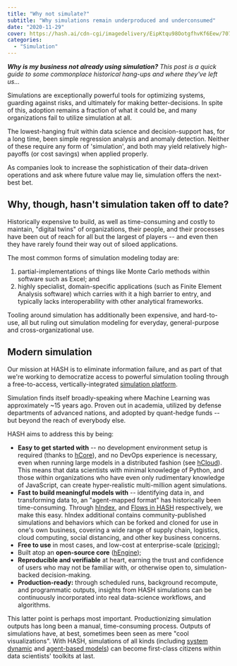```yaml
---
title: "Why not simulate?"
subtitle: "Why simulations remain underproduced and underconsumed"
date: "2020-11-29"
cover: https://hash.ai/cdn-cgi/imagedelivery/EipKtqu98OotgfhvKf6Eew/70799ecd-e2e3-41a9-64eb-2109df8c0100/public
categories: 
  - "Simulation"
---
```


_**Why is my business not already using simulation?** This post is a quick guide to some commonplace historical hang-ups and where they've left us…_

Simulations are exceptionally powerful tools for optimizing systems, guarding against risks, and ultimately for making better-decisions. In spite of this, adoption remains a fraction of what it could be, and many organizations fail to utilize simulation at all.

The lowest-hanging fruit within data science and decision-support has, for a long time, been simple regression analysis and anomaly detection. Neither of these require any form of 'simulation', and both may yield relatively high-payoffs (or cost savings) when applied properly.

As companies look to increase the sophistication of their data-driven operations and ask where future value may lie, simulation offers the next-best bet.

## Why, though, hasn't simulation taken off to date?

Historically expensive to build, as well as time-consuming and costly to maintain, "digital twins" of organizations, their people, and their processes have been out of reach for all but the largest of players -- and even then they have rarely found their way out of siloed applications.

The most common forms of simulation modeling today are:

1. partial-implementations of things like Monte Carlo methods within software such as Excel; and
1. highly specialist, domain-specific applications (such as Finite Element Analysis software) which carries with it a high barrier to entry, and typically lacks interoperability with other analytical frameworks.

Tooling around simulation has additionally been expensive, and hard-to-use, all but ruling out simulation modeling for everyday, general-purpose and cross-organizational use.

## Modern simulation

Our mission at HASH is to eliminate information failure, and as part of that we're working to democratize access to powerful simulation tooling through a free-to-access, vertically-integrated [simulation platform](https://hash.ai/platform).

Simulation finds itself broadly-speaking where Machine Learning was approximately ~15 years ago. Proven out in academia, utilized by defense departments of advanced nations, and adopted by quant-hedge funds -- but beyond the reach of everybody else.

HASH aims to address this by being:

- **Easy to get started with** -- no development environment setup is required (thanks to [hCore](https://hash.ai/platform/core)), and no DevOps experience is necessary, even when running large models in a distributed fashion (see [hCloud](https://hash.ai/platform/cloud)). This means that data scientists with minimal knowledge of Python, and those within organizations who have even only rudimentary knowledge of JavaScript, can create hyper-realistic multi-million agent simulations.
- **Fast to build meaningful models with** -- identifying data in, and transforming data to, an "agent-mapped format" has historically been time-consuming. Through [hIndex](https://hash.ai/platform/index), and [Flows in HASH](https://hash.ai/platform/core#flows) respectively, we make this easy. hIndex additional contains community-published simulations and behaviors which can be forked and cloned for use in one's own business, covering a wide range of supply chain, logistics, cloud computing, social distancing, and other key business concerns.
- **Free to use** in most cases, and low-cost at enterprise-scale ([pricing](https://hash.ai/pricing));
- Built atop an **open-source core** ([hEngine](https://hash.ai/engine));
- **Reproducible and verifiable** at heart, earning the trust and confidence of users who may not be familiar with, or otherwise open to, simulation-backed decision-making.
- **Production-ready:** through scheduled runs, background recompute, and programmatic outputs, insights from HASH simulations can be continuously incorporated into real data-science workflows, and algorithms.

This latter point is perhaps most important. Productionizing simulation outputs has long been a manual, time-consuming process. Outputs of simulations have, at best, sometimes been seen as mere "cool visualizations". With HASH, simulations of all kinds (including [system dynamic](https://hash.ai/glossary/system-dynamics) and [agent-based models](https://hash.ai/glossary/agent-based-modeling)) can become first-class citizens within data scientists' toolkits at last.
